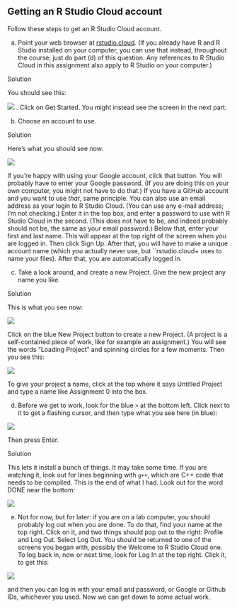 ##  Getting an R Studio Cloud account


 Follow these steps to get an R Studio Cloud account.



(a) Point your web browser at [rstudio.cloud](rstudio.cloud). (If you already
have R and R Studio installed on your computer, you can use that
instead, throughout the course; just do part (d) of this
question. Any references to R Studio Cloud in this assignment also
apply to R Studio on your computer.)

Solution


You should see this:

![](Screenshot_2018-07-02_14-47-28.png)
. Click
on Get Started. You might instead see the screen in the next part.


(b) Choose an account to use.

Solution


Here's what you should see now:


![](Screenshot_2018-07-02_14-44-18.png)
      

If you're happy with using your Google account, click that
button. You will probably have to enter your Google password. (If
you are doing this on your own computer, you might not have to do
that.) If you have a GitHub account and you want to use
*that*, same principle.
You can also use an email address as your login to R Studio
Cloud. (You can use any e-mail address; I'm not checking.) Enter
it in the top box, and enter a password to use with R Studio Cloud
in the second. (This does not have to be, and indeed probably
should not be, the same as your email password.)  Below that,
enter your first and last name. This will appear at the top right
of the screen when you are logged in. Then click Sign Up. After
that, you will have to make a unique account name (which
*you* actually never use, but ``rstudio.cloud+ uses to
name your files).
After that, you are automatically logged in.


(c) Take a look around, and create a new Project. Give the new
project any name you like.

Solution


This is what you see now:

![](Screenshot_2018-07-02_15-08-07.png)

Click on the blue New Project button to create a new Project. (A
project is a self-contained piece of work, like for example an
assignment.)
You will see the words "Loading Project" and spinning circles
for a few moments. Then you see this:

![](Screenshot_2018-07-02_15-19-12.png)

To give your project a name, click at the top where it says
Untitled Project and type a name like Assignment 0 into the box.


(d) Before we get to work, look for the blue `>` at the
bottom left. Click next to it to get a flashing cursor, and then
type what you see here (in blue):


![](Screenshot_2018-07-02_15-25-20.png)
    

Then press Enter.

Solution


This lets it install a bunch of things. It may take some
time. If you are watching it, look out for lines beginning with
`g++`, which are C++ code that needs to be compiled. This is
the end of what I had. Look out for the word DONE near the bottom:


![](Screenshot_2018-07-02_15-34-40.png)
    



(e) Not for now, but for later: if you are on a lab computer, you
should probably log out when you are done. To do that, find your
name at the top right. Click on it, and two things should pop out to
the right: Profile and Log Out. Select Log Out. You should be
returned to one of the screens you began with, possibly the Welcome
to R Studio Cloud one. 
To log back in, now or next time, look for
Log In at the top right. Click it, to get this:


![](Screenshot_2018-07-02_15-54-17.png)
    

and then you can log in with your email and password, or Google or
Github IDs, whichever you used.
Now we can get down to some actual work.

